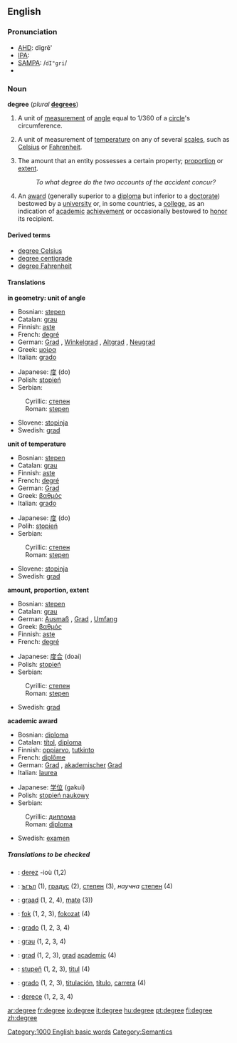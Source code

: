 ==English==

{{rank|happiness|religion|dress|916|degree|spoken|stop|moral}}

===Pronunciation===
*[[AHD]]: dĭgrē'
*[[IPA]]: {{unicode|/dɪ'gri/}}
*[[SAMPA]]: /<tt>dI"gri</tt>/
*{{audio|en-us-degree.ogg|Audio (US)}}

===Noun===
'''degree'''  (''plural'' '''[[degrees]]''')
#{{geometry}} A unit of [[measurement]] of [[angle]] equal to 1/360 of a [[circle]]'s circumference.
#{{physics}} A unit of measurement of [[temperature]] on any of several [[scales]], such as [[Celsius]] or [[Fahrenheit]].<!--this info belongs at "kelvin", not here: (Note that the [[kelvin]] is a temperature unit without a degree symbol.)-->
#The amount that an entity possesses a certain property; [[proportion]] or [[extent]].
#:''To what degree do the two accounts of the accident concur?''
#An [[award]] (generally superior to a [[diploma]] but inferior to a [[doctorate]]) bestowed by a [[university]] or, in some countries, a [[college]], as an indication of [[academic]] [[achievement]] or occasionally bestowed to [[honor]] its recipient.<!-- Could be used (if not correctly) to describe any [[undergraduate]] or [[postgraduate]] training.-->

====Derived terms====
*[[degree Celsius]]
*[[degree centigrade]]
*[[degree Fahrenheit]]

====Translations====

'''in geometry: unit of angle'''
{{top}}
*Bosnian: [[stepen#Bosnian|stepen]] {{f}}
*Catalan: [[grau]] {{m}}
*Finnish: [[aste#Finnish|aste]]
*French: [[degré]] {{m}}
*German: [[Grad]] {{n}}, [[Winkelgrad]] {{n}}, [[Altgrad]] {{n}}, [[Neugrad]] {{n}}
*Greek: [[μοίρα]] {{f}}
*Italian: [[grado]] {{m}}
{{mid}}
*Japanese: [[度]] (do)
*Polish: [[stopień]] {{m}}
*Serbian:
:Cyrillic: [[степен#Serbian|степен]] {{m}}
:Roman: [[stepen#Serbian|stepen]] {{m}}
*Slovene: [[stopinja]] {{f}}
*Swedish: [[grad#Swedish|grad]] {{c}}
{{bottom}}

'''unit of temperature'''
{{top}}
*Bosnian: [[stepen#Bosnian|stepen]] {{f}}
*Catalan: [[grau]] {{m}}
*Finnish: [[aste#Finnish|aste]]
*French: [[degré]] {{m}}
*German: [[Grad]] {{m}}
*Greek: [[βαθμός]] {{m}}
*Italian: [[grado]] {{m}}
{{mid}}
*Japanese: [[度]] (do)
*Polih: [[stopień]] {{m}}
*Serbian:
:Cyrillic: [[степен#Serbian|степен]] {{m}}
:Roman: [[stepen#Serbian|stepen]] {{m}}
*Slovene: [[stopinja]] {{f}}
*Swedish: [[grad#Swedish|grad]] {{c}}
{{bottom}}

'''amount, proportion, extent'''
{{top}}
*Bosnian: [[stepen#Bosnian|stepen]] {{f}}
*Catalan: [[grau]] {{m}}
*German: [[Ausmaß]] {{n}}, [[Grad]] {{m}}, [[Umfang]] {{m}}
*Greek: [[βαθμός]] {{m}}
*Finnish: [[aste#Finnish|aste]]
*French: [[degré]] {{m}}
{{mid}}
*Japanese: [[度合]] (doai)
*Polish: [[stopień]] {{m}}
*Serbian:
:Cyrillic: [[степен#Serbian|степен]] {{m}}
:Roman: [[stepen#Serbian|stepen]] {{m}}
*Swedish: [[grad#Swedish|grad]] {{c}}
{{bottom}}

'''academic award'''
{{top}}
*Bosnian: [[diploma#Bosnian|diploma]] {{f}}
*Catalan: [[títol]], [[diploma]]
*Finnish: [[oppiarvo]], [[tutkinto]]
*French: [[diplôme]] {{m}}
*German: [[Grad]] {{m}}, [[akademischer]] [[Grad]] {{m}} 
*Italian: [[laurea]] {{f}}
{{mid}}
*Japanese: [[学位]] (gakui)
*Polish: [[stopień naukowy]] {{m}}
*Serbian:
:Cyrillic: [[диплома#Serbian|диплома]] {{f}}
:Roman: [[diploma#Serbian|diploma]] {{f}}
*Swedish: [[examen]] {{c}}
{{bottom}}

=====Translations to be checked=====
<!--Remove this section once all of the translations below have been moved into the tables above.-->
{{checktrans}}

*{{ttbc|Breton}}: [[derez]] {{m}} -ioù (1,2)
*{{ttbc|Bulgarian}}: [[ъгъл]] {{m}} (1), [[градус]] {{m}} (2), [[степен]] {{f}} (3), ''научна'' [[степен]] {{f}} (4)
*{{ttbc|Dutch}}: [[graad]] {{m}} (1, 2, 4), [[mate]] (3))
*{{ttbc|Hungarian}}: [[fok]] (1, 2, 3), [[fokozat]] (4)
*{{ttbc|Interlingua}}: [[grado#Interlingua|grado]] (1, 2, 3, 4)
*{{ttbc|Portuguese}}: [[grau]] {{m}} (1, 2, 3, 4)
*{{ttbc|Romanian}}: [[grad#Romanian|grad]] {{m}} (1, 2, 3), [[grad#Romanian|grad]] [[academic#Romanian|academic]] {{m}} (4)
*{{ttbc|Slovak}}: [[stupeň]] {{m}} (1, 2, 3), [[titul]] {{m}} (4)
*{{ttbc|Spanish}}: [[grado#Spanish|grado]] {{m}} (1, 2, 3), [[titulación]], [[título]], [[carrera]] (4) 
*{{ttbc|Turkish}}: [[derece]] (1, 2, 3, 4)

[[Category:1000 English basic words]]
[[Category:Semantics]]

[[ar:degree]]
[[fr:degree]]
[[io:degree]]
[[it:degree]]
[[hu:degree]]
[[pt:degree]]
[[fi:degree]]
[[zh:degree]]